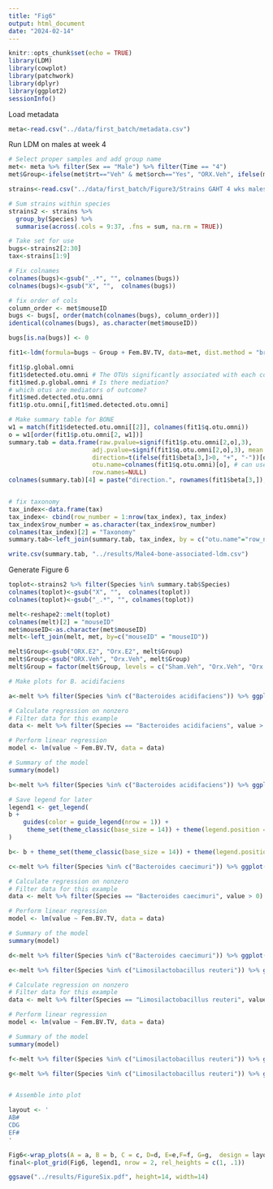 ```yaml
---
title: "Fig6"
output: html_document
date: "2024-02-14"
---
```


```r
knitr::opts_chunk$set(echo = TRUE)
library(LDM)
library(cowplot)
library(patchwork)
library(dplyr)
library(ggplot2)
sessionInfo()
```

Load metadata
```r
meta<-read.csv("../data/first_batch/metadata.csv")
```

Run LDM on males at week 4
```r
# Select proper samples and add group name
met<- meta %>% filter(Sex == "Male") %>% filter(Time == "4")
met$Group<-ifelse(met$trt=="Veh" & met$orch=="Yes", "ORX.Veh", ifelse(met$trt=="Veh" & met$orch == "No", "Sham.Veh", "ORX.E2"))

strains<-read.csv("../data/first_batch/Figure3/Strains GAHT 4 wks males only.csv")

# Sum strains within species
strains2 <- strains %>%
  group_by(Species) %>%
  summarise(across(.cols = 9:37, .fns = sum, na.rm = TRUE))

# Take set for use
bugs<-strains2[2:30]
tax<-strains[1:9]

# Fix colnames
colnames(bugs)<-gsub("_.*", "", colnames(bugs))
colnames(bugs)<-gsub("X", "",  colnames(bugs))

# fix order of cols
column_order <- met$mouseID
bugs <- bugs[, order(match(colnames(bugs), column_order))]
identical(colnames(bugs), as.character(met$mouseID))

bugs[is.na(bugs)] <- 0

fit1<-ldm(formula=bugs ~ Group + Fem.BV.TV, data=met, dist.method = "bray", seed=12345, test.mediation=TRUE)

fit1$p.global.omni
fit1$detected.otu.omni # The OTUs significantly associated with each covariate
fit1$med.p.global.omni # Is there mediation?
# which otus are mediators of outcome?
fit1$med.detected.otu.omni
fit1$p.otu.omni[,fit1$med.detected.otu.omni]

# Make summary table for BONE
w1 = match(fit1$detected.otu.omni[[2]], colnames(fit1$q.otu.omni))
o = w1[order(fit1$p.otu.omni[2, w1])]
summary.tab = data.frame(raw.pvalue=signif(fit1$p.otu.omni[2,o],3),
                       adj.pvalue=signif(fit1$q.otu.omni[2,o],3), mean.freq=signif(fit1$mean.freq[o],3),
                       direction=t(ifelse(fit1$beta[3,]>0, "+", "-"))[o,],
                       otu.name=colnames(fit1$q.otu.omni)[o], # can use taxonomy assignment
                       row.names=NULL)
colnames(summary.tab)[4] = paste("direction.", rownames(fit1$beta[3,]), sep="")


# fix taxonomy
tax_index<-data.frame(tax)
tax_index<- cbind(row_number = 1:nrow(tax_index), tax_index)
tax_index$row_number = as.character(tax_index$row_number)
colnames(tax_index)[2] = "Taxonomy"
summary.tab<-left_join(summary.tab, tax_index, by = c("otu.name"="row_number"))

write.csv(summary.tab, "../results/Male4-bone-associated-ldm.csv")

```

Generate Figure 6
```r
toplot<-strains2 %>% filter(Species %in% summary.tab$Species)
colnames(toplot)<-gsub("X", "",  colnames(toplot))
colnames(toplot)<-gsub("_.*", "", colnames(toplot))

melt<-reshape2::melt(toplot)
colnames(melt)[2] = "mouseID"
met$mouseID<-as.character(met$mouseID)
melt<-left_join(melt, met, by=c("mouseID" = "mouseID"))

melt$Group<-gsub("ORX.E2", "Orx.E2", melt$Group)
melt$Group<-gsub("ORX.Veh", "Orx.Veh", melt$Group)
melt$Group = factor(melt$Group, levels = c("Sham.Veh", "Orx.Veh", "Orx.E2"))

# Make plots for B. acidifaciens

a<-melt %>% filter(Species %in% c("Bacteroides acidifaciens")) %>% ggplot(aes(x=Group, y=value, colour=Group)) + geom_boxplot() + geom_point() + scale_colour_manual(values=c("forestgreen", "red", "blue")) + theme_minimal() + ylab("Relative abundance") + ggtitle("a: Bacteroides acidifaciens") + theme_set(theme_classic(base_size = 14)) + theme(legend.position="none")

# Calculate regression on nonzero
# Filter data for this example
data <- melt %>% filter(Species == "Bacteroides acidifaciens", value > 0)

# Perform linear regression
model <- lm(value ~ Fem.BV.TV, data = data)

# Summary of the model
summary(model)

b<-melt %>% filter(Species %in% c("Bacteroides acidifaciens")) %>% ggplot(aes(x=Fem.BV.TV, y=value, colour=Group))  + geom_point() + geom_abline(intercept = 0.0028376, slope = 0.0005723, color = "black", linetype = "dashed") + scale_colour_manual(values=c("forestgreen", "red", "blue")) + theme_minimal() + ylab("Relative abundance") + ggtitle("b: Bacteroides acidifaciens") + xlab("Femur BV/TV")

# Save legend for later
legend1 <- get_legend(
b + 
    guides(color = guide_legend(nrow = 1)) +
     theme_set(theme_classic(base_size = 14)) + theme(legend.position = "bottom")
)

b<- b + theme_set(theme_classic(base_size = 14)) + theme(legend.position="none")

c<-melt %>% filter(Species %in% c("Bacteroides caecimuri")) %>% ggplot(aes(x=Group, y=value, colour=Group)) + geom_boxplot() + geom_point() + scale_colour_manual(values=c("forestgreen", "red", "blue")) + theme_minimal() + ylab("Relative abundance") + ggtitle("a: Bacteroides caecimuri") + theme_set(theme_classic(base_size = 14)) + theme(legend.position="none")

# Calculate regression on nonzero
# Filter data for this example
data <- melt %>% filter(Species == "Bacteroides caecimuri", value > 0)

# Perform linear regression
model <- lm(value ~ Fem.BV.TV, data = data)

# Summary of the model
summary(model)

d<-melt %>% filter(Species %in% c("Bacteroides caecimuri")) %>% ggplot(aes(x=Fem.BV.TV, y=value, colour=Group))  + geom_point() + geom_abline(intercept = 0.005206, slope = 6.148e-05, color = "black", linetype = "dashed") + scale_colour_manual(values=c("forestgreen", "red", "blue")) + theme_minimal() + ylab("Relative abundance") + ggtitle("b: Bacteroides caecimuri") + xlab("Femur BV/TV") + theme_set(theme_classic(base_size = 14)) + theme(legend.position="none")

e<-melt %>% filter(Species %in% c("Limosilactobacillus reuteri")) %>% ggplot(aes(x=Group, y=value, colour=Group)) + geom_boxplot() + geom_point() + scale_colour_manual(values=c("forestgreen", "red", "blue")) + theme_minimal() + ylab("Relative abundance") + ggtitle("a: Limosilactobacillus reuteri") + theme_set(theme_classic(base_size = 14)) + theme(legend.position="none")

# Calculate regression on nonzero
# Filter data for this example
data <- melt %>% filter(Species == "Limosilactobacillus reuteri", value > 0)

# Perform linear regression
model <- lm(value ~ Fem.BV.TV, data = data)

# Summary of the model
summary(model)

f<-melt %>% filter(Species %in% c("Limosilactobacillus reuteri")) %>% ggplot(aes(x=Fem.BV.TV, y=value, colour=Group))  + geom_point() + geom_abline(intercept = 0.0437914 , slope = 0.0003011, color = "black", linetype = "dashed") + scale_colour_manual(values=c("forestgreen", "red", "blue")) + theme_minimal() + ylab("Relative abundance") + ggtitle("b: Limosilactobacillus reuteri") + xlab("Femur BV/TV") + theme_set(theme_classic(base_size = 14)) + theme(legend.position="none")

g<-melt %>% filter(Species %in% c("Limosilactobacillus reuteri")) %>% ggplot(aes(x=Group, y=Fem.BV.TV, colour=Group)) + geom_boxplot() + geom_point() + scale_colour_manual(values=c("forestgreen", "red", "blue")) + theme_minimal() + ylab("Femur BV/TV (%)") + ggtitle("c: Femur BV/TV") + theme_set(theme_classic(base_size = 14)) + theme(legend.position="none")


# Assemble into plot

layout <- '
AB#
CDG
EF#
'

Fig6<-wrap_plots(A = a, B = b, C = c, D=d, E=e,F=f, G=g,  design = layout)
final<-plot_grid(Fig6, legend1, nrow = 2, rel_heights = c(1, .1))

ggsave("../results/FigureSix.pdf", height=14, width=14)
 



```